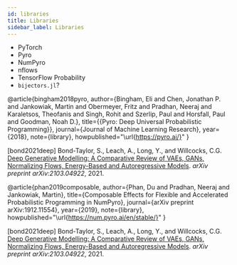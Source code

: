 ```yaml
---
id: libraries
title: Libraries
sidebar_label: Libraries
---
```


* PyTorch
* Pyro
* NumPyro
* nflows
* TensorFlow Probability
* `bijectors.jl`?

@article{bingham2018pyro,
  author={Bingham, Eli and Chen, Jonathan P. and Jankowiak, Martin and Obermeyer, Fritz and
            Pradhan, Neeraj and Karaletsos, Theofanis and Singh, Rohit and Szerlip, Paul and
            Horsfall, Paul and Goodman, Noah D.},
  title={{Pyro: Deep Universal Probabilistic Programming}},
  journal={Journal of Machine Learning Research},
  year={2018},
  note={library},
  howpublished="\url{https://pyro.ai/}"
}

<div style={{ textIndent: "-1rem", paddingLeft: "1rem", paddingBottom: "0.5rem"}}>
<a name="bond2021deep" style={{ fontFamily: '"Consolas", "Lucida Sans", monospace', fontSize: '1rem' }}>[bond2021deep] </a> Bond-Taylor, S., Leach, A., Long, Y., and Willcocks, C.G. <a href="https://arxiv.org/abs/2103.04922"> Deep Generative Modelling: A Comparative Review of VAEs, GANs, Normalizing Flows, Energy-Based and Autoregressive Models</a>. <em>arXiv preprint arXiv:2103.04922</em>, 2021.
</div>

@article{phan2019composable,
  author={Phan, Du and Pradhan, Neeraj and Jankowiak, Martin},
  title={Composable Effects for Flexible and Accelerated Probabilistic Programming in NumPyro},
  journal={arXiv preprint arXiv:1912.11554},
  year={2019},
  note={library},
  howpublished="\url{https://num.pyro.ai/en/stable/}"
}

<div style={{ textIndent: "-1rem", paddingLeft: "1rem", paddingBottom: "0.5rem"}}>
<a name="bond2021deep" style={{ fontFamily: '"Consolas", "Lucida Sans", monospace', fontSize: '1rem' }}>[bond2021deep] </a> Bond-Taylor, S., Leach, A., Long, Y., and Willcocks, C.G. <a href="https://arxiv.org/abs/2103.04922"> Deep Generative Modelling: A Comparative Review of VAEs, GANs, Normalizing Flows, Energy-Based and Autoregressive Models</a>. <em>arXiv preprint arXiv:2103.04922</em>, 2021.
</div>